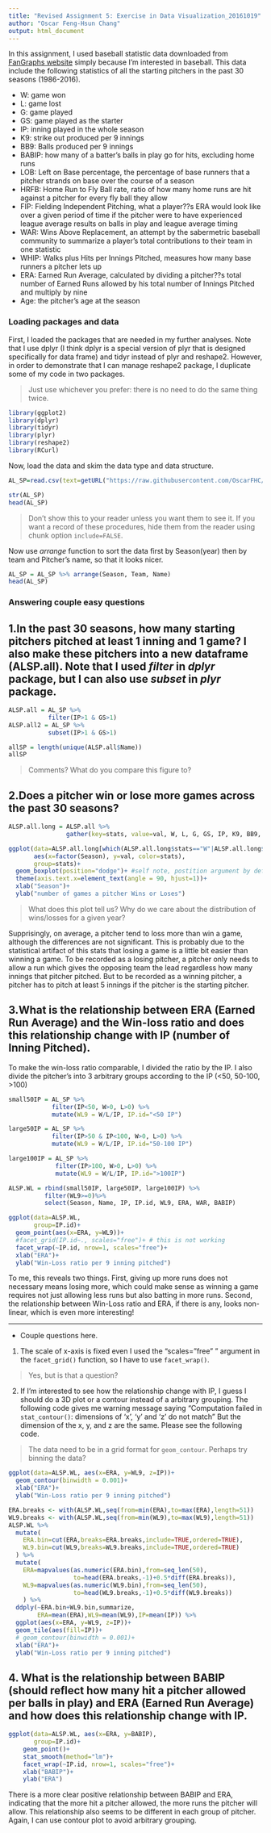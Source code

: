 ```yaml
---
title: "Revised Assignment 5: Exercise in Data Visualization_20161019"
author: "Oscar Feng-Hsun Chang"
output: html_document
---
```


In this assignment, I used baseball statistic data downloaded from [FanGraphs website](http://www.fangraphs.com) simply because I'm interested in baseball. This data include the following statistics of all the starting pitchers in the past 30 seasons (1986-2016).

+ W: game won
+ L: game lost
+ G: game played
+ GS: game played as the starter
+ IP: inning played in the whole season
+ K9: strike out produced per 9 innings
+ BB9: Balls produced per 9 innings
+ BABIP: how many of a batter's balls in play go for hits, excluding home runs
+ LOB: Left on Base percentage,  the percentage of base runners that a pitcher strands on base over the course of a season
+ HRFB: Home Run to Fly Ball rate, ratio of how many home runs are hit against a pitcher for every fly ball they allow
+ FIP: Fielding Independent Pitching, what a player??s ERA would look like over a given period of time if the pitcher were to have experienced league average results on balls in play and league average timing
+ WAR: Wins Above Replacement, an attempt by the sabermetric baseball community to summarize a player's total contributions to their team in one statistic
+ WHIP: Walks plus Hits per Innings Pitched, measures how many base runners a pitcher lets up
+ ERA: Earned Run Average, calculated by dividing a pitcher??s total number of Earned Runs allowed by his total number of Innings Pitched and multiply by nine
+ Age: the pitcher's age at the season


### Loading packages and data

First, I loaded the packages that are needed in my further analyses. Note that I use dplyr (I think dplyr is a special version of plyr that is designed specifically for data frame) and tidyr instead of plyr and reshape2. However, in order to demonstrate that I can manage reshape2 package, I duplicate some of my code in two packages.

> Just use whichever you prefer: there is no need to do the same thing twice.

```r
library(ggplot2)
library(dplyr)
library(tidyr)
library(plyr)
library(reshape2)
library(RCurl)
```

Now, load the data and skim the data type and data structure.

```r
AL_SP=read.csv(text=getURL("https://raw.githubusercontent.com/OscarFHC/EEB480_ModelInfer_assignment/master/Mod_Infer_hw5_EDA/MLB_AL_SP_1986_2016.csv"), sep=",", header=T, comment.char="#")

str(AL_SP)
head(AL_SP)
```

> Don't show this to your reader unless you want them to see it. If you want a record of these procedures, hide them from the reader using chunk option `include=FALSE`.

Now use _arrange_ function to sort the data first by Season(year) then by team and Pitcher's name, so that it looks nicer.

```r
AL_SP = AL_SP %>% arrange(Season, Team, Name)
head(AL_SP)
```

### Answering couple easy questions

## 1.In the past 30 seasons, how many starting pitchers pitched at least 1 inning and 1 game? I also make these pitchers into a new dataframe (ALSP.all). Note that I used _filter_ in _dplyr_ package, but I can also use _subset_ in _plyr_ package.

```r
ALSP.all = AL_SP %>%
           filter(IP>1 & GS>1)
ALSP.all2 = AL_SP %>%
           subset(IP>1 & GS>1)

allSP = length(unique(ALSP.all$Name))
allSP
```

> Comments? What do you compare this figure to?

## 2.Does a pitcher win or lose more games across the past 30 seasons?

```r
ALSP.all.long = ALSP.all %>%
                gather(key=stats, value=val, W, L, G, GS, IP, K9, BB9, HR9, BABIP, LOB, HRFB, FIP, WAR, WHIP, ERA, Age)

ggplot(data=ALSP.all.long[which(ALSP.all.long$stats=="W"|ALSP.all.long$stats=="L"),],
       aes(x=factor(Season), y=val, color=stats),
       group=stats)+
  geom_boxplot(position="dodge")+ #self note, postition argument by default is "dodge"
  theme(axis.text.x=element_text(angle = 90, hjust=1))+
  xlab("Season")+
  ylab("number of games a pitcher Wins or Loses")

```

> What does this plot tell us? Why do we care about the distribution of wins/losses for a given year?

Supprisingly, on average, a pitcher tend to loss more than win a game, although the differences are not significant. This is probably due to the statistical artifact of this stats that losing a game is a little bit easier than winning a game. To be recorded as a losing pitcher, a pitcher only needs to allow a run which gives the opposing team the lead regardless how many innings that pitcher pitched. But to be recorded as a winning pitcher, a pitcher has to pitch at least 5 innings if the pitcher is the starting pitcher.  

## 3.What is the relationship between ERA (Earned Run Average) and the Win-loss ratio and does this relationship change with IP (number of Inning Pitched).

To make the win-loss ratio comparable, I divided the ratio by the IP. I also divide the pitcher's into 3 arbitrary groups according to the IP (<50, 50-100, >100)

```r
small50IP = AL_SP %>%
            filter(IP<50, W>0, L>0) %>%
            mutate(WL9 = W/L/IP, IP.id="<50 IP")

large50IP = AL_SP %>%
            filter(IP>50 & IP<100, W>0, L>0) %>%
            mutate(WL9 = W/L/IP, IP.id="50-100 IP")

large100IP = AL_SP %>%
             filter(IP>100, W>0, L>0) %>%
             mutate(WL9 = W/L/IP, IP.id=">100IP")

ALSP.WL = rbind(small50IP, large50IP, large100IP) %>%
          filter(WL9>=0)%>%
          select(Season, Name, IP, IP.id, WL9, ERA, WAR, BABIP)
```

```r
ggplot(data=ALSP.WL,
       group=IP.id)+
  geom_point(aes(x=ERA, y=WL9))+
  #facet_grid(IP.id~., scales="free")+ # this is not working
  facet_wrap(~IP.id, nrow=1, scales="free")+
  xlab("ERA")+
  ylab("Win-Loss ratio per 9 inning pitched")
```

To me, this reveals two things. First, giving up more runs does not necessary means losing more, which could make sense as winning a game requires not just allowing less runs but also batting in more runs. Second, the relationship between Win-Loss ratio and ERA, if there is any, looks non-linear, which is even more interesting!

---------------------------------------------------------------------------------------------------------------------------

* Couple questions here.
1. The scale of x-axis is fixed even I used the "scales="free" " argument in the `facet_grid()` function, so I have to use `facet_wrap()`.  

> Yes, but is that a question?

2. If I'm interested to see how the relationship change with IP, I guess I should do a 3D plot or a contour instead of a arbitrary grouping. The following code gives me warning message saying
"Computation failed in `stat_contour()`:
dimensions of 'x', 'y' and 'z' do not match "
But the dimension of the x, y, and z are the same. Please see the following code.

> The data need to be in a grid format for `geom_contour`. Perhaps try binning the data?

```r
ggplot(data=ALSP.WL, aes(x=ERA, y=WL9, z=IP))+
  geom_contour(binwidth = 0.001)+
  xlab("ERA")+
  ylab("Win-Loss ratio per 9 inning pitched")
```

```r
ERA.breaks <- with(ALSP.WL,seq(from=min(ERA),to=max(ERA),length=51))
WL9.breaks <- with(ALSP.WL,seq(from=min(WL9),to=max(WL9),length=51))
ALSP.WL %>%
  mutate(
    ERA.bin=cut(ERA,breaks=ERA.breaks,include=TRUE,ordered=TRUE),
    WL9.bin=cut(WL9,breaks=WL9.breaks,include=TRUE,ordered=TRUE)
  ) %>% 
  mutate(
    ERA=mapvalues(as.numeric(ERA.bin),from=seq_len(50),
                  to=head(ERA.breaks,-1)+0.5*diff(ERA.breaks)),
    WL9=mapvalues(as.numeric(WL9.bin),from=seq_len(50),
                  to=head(WL9.breaks,-1)+0.5*diff(WL9.breaks))
    ) %>%
  ddply(~ERA.bin+WL9.bin,summarize,
        ERA=mean(ERA),WL9=mean(WL9),IP=mean(IP)) %>% 
  ggplot(aes(x=ERA, y=WL9, z=IP))+
  geom_tile(aes(fill=IP))+
  # geom_contour(binwidth = 0.001)+
  xlab("ERA")+
  ylab("Win-Loss ratio per 9 inning pitched")
```



## 4. What is the relationship between BABIP (should reflect how many hit a pitcher allowed per balls in play) and ERA (Earned Run Average) and how does this relationship change with IP.

```r
ggplot(data=ALSP.WL, aes(x=ERA, y=BABIP),
       group=IP.id)+
    geom_point()+
    stat_smooth(method="lm")+
    facet_wrap(~IP.id, nrow=1, scales="free")+
    xlab("BABIP")+
    ylab("ERA")
```

There is a more clear positive relationship between BABIP and ERA, indicating that the more hit a pitcher allowed, the more runs the pitcher will allow. This relationship also seems to be different in each group of pitcher. Again, I can use contour plot to avoid arbitrary grouping.

